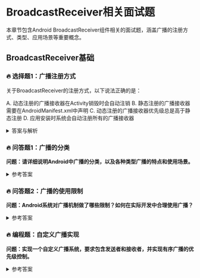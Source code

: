 # BroadcastReceiver相关面试题

本章节包含Android BroadcastReceiver组件相关的面试题，涵盖广播的注册方式、类型、应用场景等重要概念。

## BroadcastReceiver基础

### 🔥 选择题1：广播注册方式

关于BroadcastReceiver的注册方式，以下说法正确的是：

A. 动态注册的广播接收器在Activity销毁时会自动注销
B. 静态注册的广播接收器需要在AndroidManifest.xml中声明
C. 动态注册的广播接收器优先级总是高于静态注册
D. 应用安装时系统会自动注册所有的广播接收器

<details>
<summary>答案与解析</summary>

**答案：B**

解析：
1. 动态注册的广播接收器需要手动注销，否则会造成内存泄漏
2. 静态注册确实需要在AndroidManifest.xml中声明
3. 广播接收器的优先级由priority决定，与注册方式无关
4. 静态广播接收器需要应用安装后由系统解析AndroidManifest.xml才能注册
</details>

### 🔥 问答题1：广播的分类

**问题：请详细说明Android中广播的分类，以及各种类型广播的特点和使用场景。**

<details>
<summary>参考答案</summary>

1. **普通广播（Normal Broadcast）**
   - 通过Context.sendBroadcast()发送
   - 完全异步执行
   - 所有接收器几乎同时接收到广播
   - 无法被截断和中止
   - 使用场景：通知应用更新、消息推送等

2. **有序广播（Ordered Broadcast）**
   - 通过Context.sendOrderedBroadcast()发送
   - 按照优先级顺序执行
   - 前面的接收器可以截断广播
   - 可以修改广播内容
   - 使用场景：短信拦截、电话拦截等

3. **本地广播（Local Broadcast）**
   - 通过LocalBroadcastManager发送
   - 只能在应用内部传递
   - 更高效和安全
   - 不受系统广播限制
   - 使用场景：应用内部通信

4. **粘性广播（Sticky Broadcast）**
   - 已在Android 8.0中被移除
   - 发送后一直存在于系统中
   - 新注册的接收器也能收到
</details>

### 🔥 问答题2：广播的使用限制

**问题：Android系统对广播机制做了哪些限制？如何在实际开发中合理使用广播？**

<details>
<summary>参考答案</summary>

1. **系统限制：**
   - Android 8.0以上大多数隐式广播无法静态注册
   - 后台应用接收广播受限
   - 广播可能被系统延迟发送
   - 有些系统广播需要特定权限

2. **最佳实践：**
   - 优先使用LocalBroadcastManager
   - 动态注册时注意及时注销
   - 避免在广播接收器中执行耗时操作
   - 合理设置优先级
   - 注意电量优化

3. **替代方案：**
   - 考虑使用WorkManager
   - 使用JobScheduler
   - 采用EventBus等消息总线
   - 使用ContentProvider
</details>

### 🔥 编程题：自定义广播实现

**问题：实现一个自定义广播系统，要求包含发送者和接收者，并实现有序广播的优先级控制。**

<details>
<summary>参考答案</summary>

```java
// 广播接收器1（高优先级）
public class HighPriorityReceiver extends BroadcastReceiver {
    @Override
    public void onReceive(Context context, Intent intent) {
        String message = intent.getStringExtra("message");
        Log.d("HighPriorityReceiver", "Received: " + message);
        
        // 修改广播内容
        Bundle bundle = new Bundle();
        bundle.putString("message", message + " [Modified by High]");
        setResultExtras(bundle);
    }
}

// 广播接收器2（低优先级）
public class LowPriorityReceiver extends BroadcastReceiver {
    @Override
    public void onReceive(Context context, Intent intent) {
        Bundle bundle = getResultExtras(true);
        String message = bundle.getString("message");
        Log.d("LowPriorityReceiver", "Received: " + message);
    }
}

// 在Activity中使用
public class MainActivity extends AppCompatActivity {
    private HighPriorityReceiver highPriorityReceiver;
    private LowPriorityReceiver lowPriorityReceiver;
    private static final String ACTION_CUSTOM = "com.example.CUSTOM_ACTION";

    @Override
    protected void onCreate(Bundle savedInstanceState) {
        super.onCreate(savedInstanceState);
        setContentView(R.layout.activity_main);

        // 注册高优先级接收器
        highPriorityReceiver = new HighPriorityReceiver();
        IntentFilter highFilter = new IntentFilter(ACTION_CUSTOM);
        highFilter.setPriority(100);
        registerReceiver(highPriorityReceiver, highFilter);

        // 注册低优先级接收器
        lowPriorityReceiver = new LowPriorityReceiver();
        IntentFilter lowFilter = new IntentFilter(ACTION_CUSTOM);
        lowFilter.setPriority(50);
        registerReceiver(lowPriorityReceiver, lowFilter);

        // 发送有序广播
        findViewById(R.id.btnSend).setOnClickListener(v -> {
            Intent intent = new Intent(ACTION_CUSTOM);
            intent.putExtra("message", "Hello, Ordered Broadcast!");
            sendOrderedBroadcast(intent, null);
        });
    }

    @Override
    protected void onDestroy() {
        super.onDestroy();
        unregisterReceiver(highPriorityReceiver);
        unregisterReceiver(lowPriorityReceiver);
    }
}
```

代码说明：
1. 创建两个不同优先级的广播接收器
2. 高优先级接收器可以修改广播内容
3. 低优先级接收器接收修改后的内容
4. 使用setPriority()设置优先级
5. 使用sendOrderedBroadcast()发送有序广播
6. 注意在Activity销毁时注销接收器
</details>